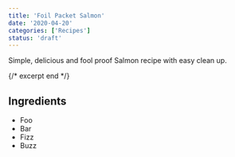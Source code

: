 ```yaml
---
title: 'Foil Packet Salmon'
date: '2020-04-20'
categories: ['Recipes']
status: 'draft'
---
```


Simple, delicious and fool proof Salmon recipe with easy clean up.

{/* excerpt end */}

## Ingredients

- Foo
- Bar
- Fizz
- Buzz
